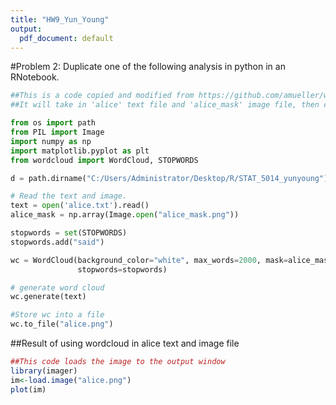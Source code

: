 ---
title: "HW9_Yun_Young"
output:
  pdf_document: default
---

#Problem 2: Duplicate one of the following analysis in python in an RNotebook.
```{python echo=F, engine.path="C:/ProgramData/Miniconda3/python.exe"}

##This is a code copied and modified from https://github.com/amueller/word_cloud
##It will take in 'alice' text file and 'alice_mask' image file, then creates wordcloud

from os import path
from PIL import Image
import numpy as np
import matplotlib.pyplot as plt
from wordcloud import WordCloud, STOPWORDS

d = path.dirname("C:/Users/Administrator/Desktop/R/STAT_5014_yunyoung")

# Read the text and image.
text = open('alice.txt').read()
alice_mask = np.array(Image.open("alice_mask.png"))

stopwords = set(STOPWORDS)
stopwords.add("said")

wc = WordCloud(background_color="white", max_words=2000, mask=alice_mask,
               stopwords=stopwords)

# generate word cloud
wc.generate(text)

#Store wc into a file
wc.to_file("alice.png")
```

##Result of using wordcloud in alice text and image file
```{r echo = F, warning=FALSE, message=FALSE}
##This code loads the image to the output window
library(imager)
im<-load.image("alice.png")
plot(im)
```

